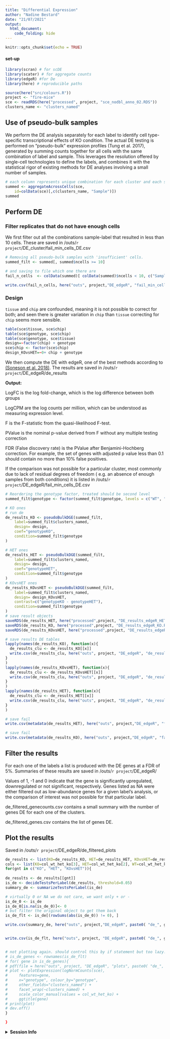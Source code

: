 ```yaml
---
title: "Differential Expression"
author: "Nadine Bestard"
date: "21/07/2021"
output:
  html_document:
    code_folding: hide
---
```


```r
knitr::opts_chunk$set(echo = TRUE)
```

#### set-up
```r
library(scran) # for scDE
library(scater) # for aggregate counts
library(edgeR) #for De
library(here) # reproducible paths
```
```r
source(here("src/colours.R"))
project <- "fire-mice"
sce <- readRDS(here("processed", project, "sce_nodbl_anno_02.RDS")) 
clusters_name <- "clusters_named"
```


## Use of pseudo-bulk samples

We perform the DE analysis separately for each label to identify cell type-specific transcriptional effects of KO condition. The actual DE testing is performed on “pseudo-bulk” expression profiles (Tung et al. 2017), generated by summing counts together for all cells with the same combination of label and sample. This leverages the resolution offered by single-cell technologies to define the labels, and combines it with the statistical rigor of existing methods for DE analyses involving a small number of samples.

```r
# each column represents unique combination for each cluster and each sample replicate
summed <- aggregateAcrossCells(sce, 
    id=colData(sce)[,c(clusters_name, "Sample")]) 
summed
```

## Perform DE

### Filter replicates that do not have enough cells

We first filter out all the combinations sample-label that resulted in less than 10
cells. These are saved in /outs/`r project`/DE_cluster/fail_min_cells_DE.csv

```r
# Removing all pseudo-bulk samples with 'insufficient' cells.
summed_filt <- summed[, summed$ncells >= 10]

# and saving to file which one there are
fail_n_cells  <- colData(summed)[ colData(summed)$ncells < 10, c("Sample", "mouse", "genotype", "tissue", "chip", clusters_name, "ncells")]

write.csv(fail_n_cells, here("outs", project,"DE_edgeR", "fail_min_cells_DE.csv"), row.names = FALSE)
```

### Design 

`tissue` and `chip` are confounded, meaning it is not possible to correct for both; and seen there is greater variation in `chip` than `tissue` correcting for `chip` seems more sensible.

```r
table(sce$tissue, sce$chip)
table(sce$genotype, sce$chip)
table(sce$genotype, sce$tissue)
design=~factor(chip) + genotype
sce$chip <- factor(sce$chip)
design_KOvsHET=~0+ chip + genotype
```

We then compute the DE with edgeR, one of the best methods according to [(Soneson et al. 2018)](https://www.nature.com/articles/nmeth.4612). The results are saved in /outs/`r project`/DE_edgeR/de_results

**Output:**

LogFC is the log fold-change, which is the log difference between both groups

LogCPM are the log counts per million, which can be understood as measuring expression level.

F is the F-statistic from the quasi-likelihood F-test.

PValue is the nominal p-value derived from F without any multiple testing correction

FDR (False discovery rate) is the PValue after Benjamini-Hochberg correction.  For example, the set of genes with adjusted p value less than 0.1 should contain no more than 10% false positives.

If the comparison was not possible for a particular cluster, most commonly due to lack of residual degrees of freedom ( e.g. an absence of enough samples from both conditions) it is listed in /outs/`r project`/DE_edgeR/fail_min_cells_DE.csv

```r
# Reordering the genotype factor, treated should be second level
summed_filt$genotype <- factor(summed_filt$genotype, levels = c("WT", "HET", "KO"))

# KO ones
# run de
de_results_KO <- pseudoBulkDGE(summed_filt, 
    label=summed_filt$clusters_named,
    design= design,
    coef="genotypeKO",
    condition=summed_filt$genotype 
)

# HET ones
de_results_HET <- pseudoBulkDGE(summed_filt, 
    label=summed_filt$clusters_named,
    design= design,
    coef="genotypeHET",
    condition=summed_filt$genotype 
)
# KOvsHET ones
de_results_KOvsHET <- pseudoBulkDGE(summed_filt, 
    label=summed_filt$clusters_named,
    design= design_KOvsHET,
    contrast=c("genotypeKO - genotypeHET"),
    condition=summed_filt$genotype 
)
# save result objects
saveRDS(de_results_HET, here("processed",project, "DE_results_edgeR_HET.RDS"))
saveRDS(de_results_KO, here("processed",project, "DE_results_edgeR_KO.RDS"))
saveRDS(de_results_KOvsHET, here("processed",project, "DE_results_edgeR_KOvsHET.RDS"))

# save results DE tables
lapply(names(de_results_KO), function(x){
  de_results_clu <- de_results_KO[[x]]
  write.csv(de_results_clu, here("outs", project, "DE_edgeR", "de_results_KO", paste0("de_results_KO_", x, ".csv")), quote = FALSE)
}
)
lapply(names(de_results_KOvsHET), function(x){
  de_results_clu <- de_results_KOvsHET[[x]]
  write.csv(de_results_clu, here("outs", project, "DE_edgeR", "de_results_KOvsHET", paste0("de_results_KOvsHET_", x, ".csv")), quote = FALSE)
}
)
lapply(names(de_results_HET), function(x){
  de_results_clu <- de_results_HET[[x]]
  write.csv(de_results_clu, here("outs", project, "DE_edgeR", "de_results_HET", paste0("de_results_HET_", x, ".csv")), quote = FALSE)
}
)

# save fail
write.csv(metadata(de_results_HET), here("outs", project,"DE_edgeR", "fail_contrast_DE_HET.csv"), row.names = FALSE)

# save fail
write.csv(metadata(de_results_KO), here("outs", project,"DE_edgeR", "fail_contrast_DE_KO.csv"), row.names = FALSE)

```

## Filter the results

For each one of the labels a list is produced with the DE genes at a FDR of 5%. Summaries of these results are saved in /outs/`r project`/DE_edgeR/ 

Values of 1, -1 and 0 indicate that the gene is significantly upregulated, downregulated or not significant, respectively.
Genes listed as NA were either filtered out as low-abundance genes for a given label’s analysis, or the comparison of interest was not possible for that particular label.

de_filtered_genecounts.csv contains a small summary with the number of genes DE for each one of the clusters. 

de_filtered_genes.csv contains the list of genes DE. 

## Plot the results

Saved in /outs/`r project`/DE_edgeR/de_filtered_plots

```r
de_results <- list(KO=de_results_KO, HET=de_results_HET, KOvsHET=de_results_KOvsHET)
cols <- list(KO=col_wt_het_ko[3], HET=col_wt_het_ko[2], WT=col_wt_het_ko[1])
for(gnt in c("KO", "HET", "KOvsHET")){
  
de_results <- de_results[[gnt]]
is_de <- decideTestsPerLabel(de_results, threshold=0.05)
summary_de <- summarizeTestsPerLabel(is_de)

# virtually 0 or NA we do not care, we want only + or -
is_de_0 <- is_de
is_de_0[is.na(is_de_0)]<- 0
# but filter the original object to get them back
is_de_flt <- is_de[(rowSums(abs(is_de_0)) != 0), ]

write.csv(summary_de, here("outs", project,"DE_edgeR", paste0( "de_", gnt, "_filtered_genecounts.csv")))


write.csv(is_de_flt, here("outs", project, "DE_edgeR", paste0( "de_", gnt, "_filtered_genes.csv" )))


# not plotting again. should control this by if statement but too lazy.
# is_de_genes <- rownames(is_de_flt)
# for( gene in is_de_genes){
# pdf(file = here("outs", project, "DE_edgeR", "plots", paste0( "de_", gnt, "_filtered_plots", gene, ".pdf")))
# plot <- plotExpression(logNormCounts(sce),
#     features=gene,
#     x="genotype", colour_by="genotype",
#     other_fields="clusters_named") +
#     facet_wrap(~clusters_named) +
#     scale_color_manual(values = col_wt_het_ko) +
#     ggtitle(gene)
# print(plot)
# dev.off()
}

}
```

<details>
  <summary>**Session Info**</summary>
  
```r
sessionInfo()
```

</details>


